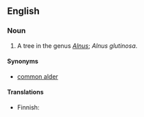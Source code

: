 ==English==

===Noun===
{{en-noun|sg=[[black]] [[alder]]}}

# A tree in the genus ''[[Alnus]]''; ''Alnus glutinosa''.

====Synonyms====
*[[common alder]]

====Translations====
{{trans-top|Alnus glutinosa}}
* Finnish: {{t|fi|tervaleppä}}
{{trans-mid}}
{{trans-bottom}}